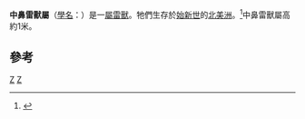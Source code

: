 {{Automatic Taxobox
| taxon = Mesatirhinus
| authority = Osborn (1908)
| fossil_range = {{Fossil range|50.3|42}}
}}
'''中鼻雷獸屬'''（[[學名|學名]]：''{{lang|la|Mesatirhinus}}''）是一[[屬|屬]][[雷獸_(絕種動物)|雷獸]]。牠們生存於[[始新世|始新世]]的[[北美洲|北美洲]]。<ref>{{Cite web |url=http://paleodb.org/cgi-bin/bridge.pl?action=checkTaxonInfo&taxon_no=43045&is_real_user=1 |title=PaleoBiology Database |accessdate=2010-02-12 |archive-date=2012-10-13 |archive-url=https://web.archive.org/web/20121013101917/http://paleodb.org/cgi-bin/bridge.pl?action=checkTaxonInfo&taxon_no=43045&is_real_user=1 |dead-url=no }}</ref>中鼻雷獸屬高約1米。

==參考==
{{reflist}}
{{雷獸科}}
{{Taxonbar}}
[[Category:長鼻雷獸亞科|Z]]
[[Category:_1908年描述的分类群|Z]]